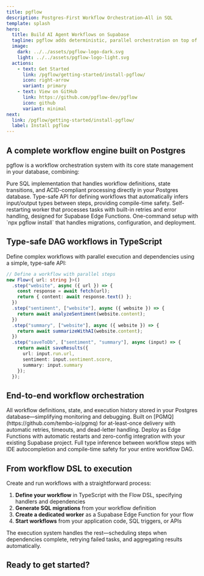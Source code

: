 ```yaml
---
title: pgflow
description: Postgres-First Workflow Orchestration—All in SQL
template: splash
hero:
  title: Build AI Agent Workflows on Supabase
  tagline: pgflow adds deterministic, parallel orchestration on top of Supabase Background Jobs - no extra servers needed
  image:
    dark: ../../assets/pgflow-logo-dark.svg
    light: ../../assets/pgflow-logo-light.svg
  actions:
    - text: Get Started
      link: /pgflow/getting-started/install-pgflow/
      icon: right-arrow
      variant: primary
    - text: View on GitHub
      link: https://github.com/pgflow-dev/pgflow
      icon: github
      variant: minimal
next:
  link: /pgflow/getting-started/install-pgflow/
  label: Install pgflow
---
```



## A complete workflow engine built on Postgres

pgflow is a workflow orchestration system with its core state management in your database, combining:

<CardGrid>
  <Card title="SQL Core" icon="star">
    Pure SQL implementation that handles workflow definitions, state transitions, and ACID-compliant processing directly in your Postgres database.
  </Card>
  <Card title="TypeScript DSL" icon="seti:typescript">
    Type-safe API for defining workflows that automatically infers input/output types between steps, providing compile-time safety.
  </Card>
  <Card title="Edge Worker" icon="rocket">
    Self-restarting worker that processes tasks with built-in retries and error handling, designed for Supabase Edge Functions.
  </Card>
  <Card title="CLI Tools" icon="seti:powershell">
    One-command setup with `npx pgflow install` that handles migrations, configuration, and deployment.
  </Card>
</CardGrid>

## Type-safe DAG workflows in TypeScript

Define complex workflows with parallel execution and dependencies using a simple, type-safe API:

```typescript
// Define a workflow with parallel steps
new Flow<{ url: string }>()
  .step("website", async ({ url }) => {
    const response = await fetch(url);
    return { content: await response.text() };
  })
  .step("sentiment", ["website"], async ({ website }) => {
    return await analyzeSentiment(website.content);
  })
  .step("summary", ["website"], async ({ website }) => {
    return await summarizeWithAI(website.content);
  })
  .step("saveToDb", ["sentiment", "summary"], async (input) => {
    return await saveResults({
      url: input.run.url,
      sentiment: input.sentiment.score,
      summary: input.summary
    });
  });
```

## End-to-end workflow orchestration

<CardGrid>
  <Card title="Single source of truth" icon="open-book">
    All workflow definitions, state, and execution history stored in your Postgres database—simplifying monitoring and debugging.
  </Card>

  <Card title="Reliable task processing" icon="rocket">
    Built on [PGMQ](https://github.com/tembo-io/pgmq) for at-least-once delivery with automatic retries, timeouts, and dead-letter handling.
  </Card>

  <Card title="Supabase-native" icon="puzzle">
    Deploy as Edge Functions with automatic restarts and zero-config integration with your existing Supabase project.
  </Card>

  <Card title="Developer experience" icon="approve-check">
    Full type inference between workflow steps with IDE autocompletion and compile-time safety for your entire workflow DAG.
  </Card>
</CardGrid>

## From workflow DSL to execution

Create and run workflows with a straightforward process:

1. **Define your workflow** in TypeScript with the Flow DSL, specifying handlers and dependencies
2. **Generate SQL migrations** from your workflow definition
3. **Create a dedicated worker** as a Supabase Edge Function for your flow
4. **Start workflows** from your application code, SQL triggers, or APIs

The execution system handles the rest—scheduling steps when dependencies complete, retrying failed tasks, and aggregating results automatically.

## Ready to get started?

<CardGrid>
  <LinkCard
    title="Check Demo app"
    href="https://pgflow-demo.netlify.app/"
    description="Try out the app that will use flow from this tutorial"
  />
  <LinkCard
    title="Install pgflow"
    href="/getting-started/install-pgflow/"
    description="Install pgflow into your Supabase project in few minutes"
  />
</CardGrid>
